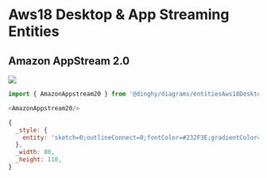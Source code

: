 
# Aws18 Desktop & App Streaming Entities


## Amazon AppStream 2.0

<Tabs>
  <TabItem value="Preview">

![](./amazon-appstream-2-0.png#drawio)

  </TabItem>
  <TabItem value="Usage">
    
```js
import { AmazonAppstream20 } from '@dinghy/diagrams/entitiesAws18DesktopAppStreaming'

<AmazonAppstream20/>
```

  </TabItem>
  <TabItem value="Definition">
    
```js
{
  _style: {
    entity: 'sketch=0;outlineConnect=0;fontColor=#232F3E;gradientColor=none;strokeColor=#ffffff;fillColor=#232F3E;dashed=0;verticalLabelPosition=middle;verticalAlign=bottom;align=center;html=1;whiteSpace=wrap;fontSize=10;fontStyle=1;spacing=3;shape=mxgraph.aws4.productIcon;prIcon=mxgraph.aws4.appstream_20;',
  },
  _width: 80,
  _height: 110,
}
```

  </TabItem>
</Tabs>

